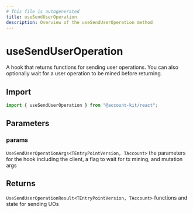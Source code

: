 ```yaml
---
# This file is autogenerated
title: useSendUserOperation
description: Overview of the useSendUserOperation method
---
```


# useSendUserOperation

A hook that returns functions for sending user operations.
You can also optionally wait for a user operation to be mined before returning.

## Import

```ts
import { useSendUserOperation } from "@account-kit/react";
```

## Parameters

### params

`UseSendUserOperationArgs<TEntryPointVersion, TAccount>`
the parameters for the hook including the client, a flag to wait for tx mining, and mutation args

## Returns

`UseSendUserOperationResult<TEntryPointVersion, TAccount>`
functions and state for sending UOs
